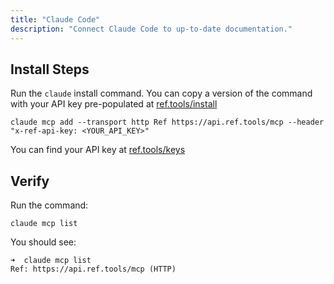 ```yaml
---
title: "Claude Code"
description: "Connect Claude Code to up-to-date documentation."
---
```




## Install Steps

Run the `claude` install command. You can copy a version of the command with your API key pre-populated at [ref.tools/install](https://ref.tools/install)

```
claude mcp add --transport http Ref https://api.ref.tools/mcp --header "x-ref-api-key: <YOUR_API_KEY>"
```

You can find your API key at [ref.tools/keys](https://ref.tools/keys)

## Verify

Run the command: 

```
claude mcp list
```

You should see:

```
➜  claude mcp list
Ref: https://api.ref.tools/mcp (HTTP)
```

<GetHelp/>